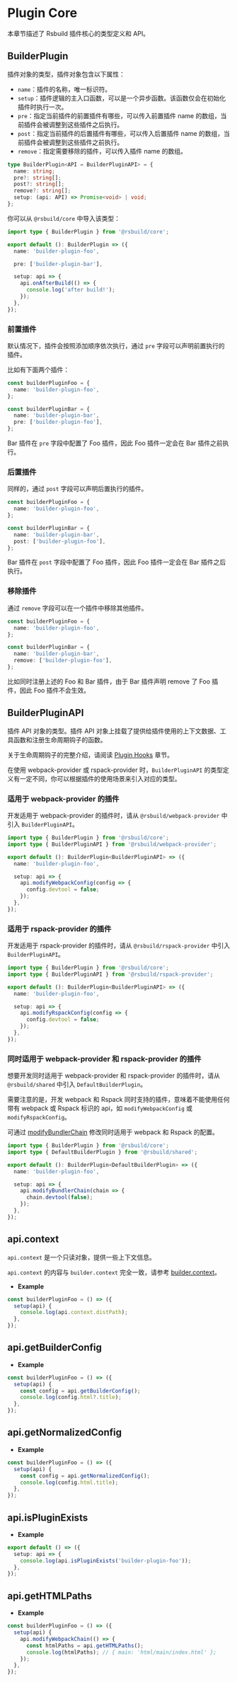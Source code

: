 # Plugin Core

本章节描述了 Rsbuild 插件核心的类型定义和 API。

## BuilderPlugin

插件对象的类型，插件对象包含以下属性：

- `name`：插件的名称，唯一标识符。
- `setup`：插件逻辑的主入口函数，可以是一个异步函数。该函数仅会在初始化插件时执行一次。
- `pre`：指定当前插件的前置插件有哪些，可以传入前置插件 name 的数组，当前插件会被调整到这些插件之后执行。
- `post`：指定当前插件的后置插件有哪些，可以传入后置插件 name 的数组，当前插件会被调整到这些插件之前执行。
- `remove`：指定需要移除的插件，可以传入插件 name 的数组。

```ts
type BuilderPlugin<API = BuilderPluginAPI> = {
  name: string;
  pre?: string[];
  post?: string[];
  remove?: string[];
  setup: (api: API) => Promise<void> | void;
};
```

你可以从 `@rsbuild/core` 中导入该类型：

```ts
import type { BuilderPlugin } from '@rsbuild/core';

export default (): BuilderPlugin => ({
  name: 'builder-plugin-foo',

  pre: ['builder-plugin-bar'],

  setup: api => {
    api.onAfterBuild(() => {
      console.log('after build!');
    });
  },
});
```

### 前置插件

默认情况下，插件会按照添加顺序依次执行，通过 `pre` 字段可以声明前置执行的插件。

比如有下面两个插件：

```ts
const builderPluginFoo = {
  name: 'builder-plugin-foo',
};

const builderPluginBar = {
  name: 'builder-plugin-bar',
  pre: ['builder-plugin-foo'],
};
```

Bar 插件在 `pre` 字段中配置了 Foo 插件，因此 Foo 插件一定会在 Bar 插件之前执行。

### 后置插件

同样的，通过 `post` 字段可以声明后置执行的插件。

```ts
const builderPluginFoo = {
  name: 'builder-plugin-foo',
};

const builderPluginBar = {
  name: 'builder-plugin-bar',
  post: ['builder-plugin-foo'],
};
```

Bar 插件在 `post` 字段中配置了 Foo 插件，因此 Foo 插件一定会在 Bar 插件之后执行。

### 移除插件

通过 `remove` 字段可以在一个插件中移除其他插件。

```ts
const builderPluginFoo = {
  name: 'builder-plugin-foo',
};

const builderPluginBar = {
  name: 'builder-plugin-bar',
  remove: ['builder-plugin-foo'],
};
```

比如同时注册上述的 Foo 和 Bar 插件，由于 Bar 插件声明 remove 了 Foo 插件，因此 Foo 插件不会生效。

## BuilderPluginAPI

插件 API 对象的类型。插件 API 对象上挂载了提供给插件使用的上下文数据、工具函数和注册生命周期钩子的函数。

关于生命周期钩子的完整介绍，请阅读 [Plugin Hooks](/plugins/dev/hooks.html) 章节。

在使用 webpack-provider 或 rspack-provider 时，`BuilderPluginAPI` 的类型定义有一定不同，你可以根据插件的使用场景来引入对应的类型。

### 适用于 webpack-provider 的插件

开发适用于 webpack-provider 的插件时，请从 `@rsbuild/webpack-provider` 中引入 `BuilderPluginAPI`。

```ts
import type { BuilderPlugin } from '@rsbuild/core';
import type { BuilderPluginAPI } from '@rsbuild/webpack-provider';

export default (): BuilderPlugin<BuilderPluginAPI> => ({
  name: 'builder-plugin-foo',

  setup: api => {
    api.modifyWebpackConfig(config => {
      config.devtool = false;
    });
  },
});
```

### 适用于 rspack-provider 的插件

开发适用于 rspack-provider 的插件时，请从 `@rsbuild/rspack-provider` 中引入 `BuilderPluginAPI`。

```ts
import type { BuilderPlugin } from '@rsbuild/core';
import type { BuilderPluginAPI } from '@rsbuild/rspack-provider';

export default (): BuilderPlugin<BuilderPluginAPI> => ({
  name: 'builder-plugin-foo',

  setup: api => {
    api.modifyRspackConfig(config => {
      config.devtool = false;
    });
  },
});
```

### 同时适用于 webpack-provider 和 rspack-provider 的插件

想要开发同时适用于 webpack-provider 和 rspack-provider 的插件时，请从 `@rsbuild/shared` 中引入 `DefaultBuilderPlugin`。

需要注意的是，开发 webpack 和 Rspack 同时支持的插件，意味着不能使用任何带有 webpack 或 Rspack 标识的 api，如 `modifyWebpackConfig` 或 `modifyRspackConfig`。

可通过 [modifyBundlerChain](/plugins/dev/hooks.html#modifybundlerchain-experimental) 修改同时适用于 webpack 和 Rspack 的配置。

```ts
import type { BuilderPlugin } from '@rsbuild/core';
import type { DefaultBuilderPlugin } from '@rsbuild/shared';

export default (): BuilderPlugin<DefaultBuilderPlugin> => ({
  name: 'builder-plugin-foo',

  setup: api => {
    api.modifyBundlerChain(chain => {
      chain.devtool(false);
    });
  },
});
```

## api.context

`api.context` 是一个只读对象，提供一些上下文信息。

`api.context` 的内容与 `builder.context` 完全一致，请参考 [builder.context](/api/javascript-api/builder-instance.html#builder-context)。

- **Example**

```ts
const builderPluginFoo = () => ({
  setup(api) {
    console.log(api.context.distPath);
  },
});
```

## api.getBuilderConfig


<GetBuilderConfig />

- **Example**

```ts
const builderPluginFoo = () => ({
  setup(api) {
    const config = api.getBuilderConfig();
    console.log(config.html?.title);
  },
});
```

## api.getNormalizedConfig


<GetNormalizedConfig />

- **Example**

```ts
const builderPluginFoo = () => ({
  setup(api) {
    const config = api.getNormalizedConfig();
    console.log(config.html.title);
  },
});
```

## api.isPluginExists


<IsPluginExists />

- **Example**

```ts
export default () => ({
  setup: api => {
    console.log(api.isPluginExists('builder-plugin-foo'));
  },
});
```

## api.getHTMLPaths


<GetHTMLPaths />

- **Example**

```ts
const builderPluginFoo = () => ({
  setup(api) {
    api.modifyWebpackChain(() => {
      const htmlPaths = api.getHTMLPaths();
      console.log(htmlPaths); // { main: 'html/main/index.html' };
    });
  },
});
```
